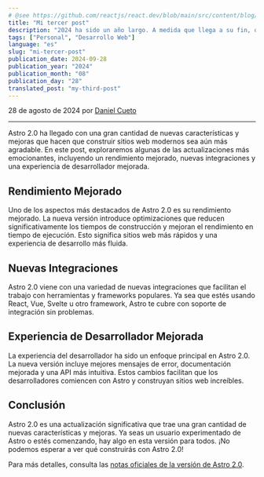 ```yaml
---
# @see https://github.com/reactjs/react.dev/blob/main/src/content/blog/2020/12/21/data-fetching-with-react-server-components.md
title: "Mi tercer post"
description: "2024 ha sido un año largo. A medida que llega a su fin, queríamos compartir una actualización especial de vacaciones sobre nuestra investigación en componentes de servidor React de tamaño cero."
tags: ["Personal", "Desarrollo Web"]
language: "es"
slug: "mi-tercer-post"
publication_date: 2024-09-28
publication_year: "2024"
publication_month: "08"
publication_day: "28"
translated_post: "my-third-post"
---
```


28 de agosto de 2024 por [Daniel Cueto](https://x.com/DCuetoMe)

---

Astro 2.0 ha llegado con una gran cantidad de nuevas características y mejoras que hacen que construir sitios web modernos sea aún más agradable. En este post, exploraremos algunas de las actualizaciones más emocionantes, incluyendo un rendimiento mejorado, nuevas integraciones y una experiencia de desarrollador mejorada.

## Rendimiento Mejorado

Uno de los aspectos más destacados de Astro 2.0 es su rendimiento mejorado. La nueva versión introduce optimizaciones que reducen significativamente los tiempos de construcción y mejoran el rendimiento en tiempo de ejecución. Esto significa sitios web más rápidos y una experiencia de desarrollo más fluida.

## Nuevas Integraciones

Astro 2.0 viene con una variedad de nuevas integraciones que facilitan el trabajo con herramientas y frameworks populares. Ya sea que estés usando React, Vue, Svelte u otro framework, Astro te cubre con soporte de integración sin problemas.

## Experiencia de Desarrollador Mejorada

La experiencia del desarrollador ha sido un enfoque principal en Astro 2.0. La nueva versión incluye mejores mensajes de error, documentación mejorada y una API más intuitiva. Estos cambios facilitan que los desarrolladores comiencen con Astro y construyan sitios web increíbles.

## Conclusión

Astro 2.0 es una actualización significativa que trae una gran cantidad de nuevas características y mejoras. Ya seas un usuario experimentado de Astro o estés comenzando, hay algo en esta versión para todos. ¡No podemos esperar a ver qué construirás con Astro 2.0!

Para más detalles, consulta las [notas oficiales de la versión de Astro 2.0](https://example.com/astro-2.0-release-notes).